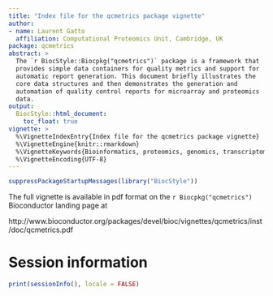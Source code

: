 ```yaml
---
title: "Index file for the qcmetrics package vignette"
author: 
- name: Laurent Gatto
  affiliation: Computational Proteomics Unit, Cambridge, UK
package: qcmetrics
abstract: >
  The `r BiocStyle::Biocpkg("qcmetrics")` package is a framework that
  provides simple data containers for quality metrics and support for
  automatic report generation. This document briefly illustrates the
  core data structures and then demonstrates the generation and
  automation of quality control reports for microarray and proteomics
  data.  
output:
  BiocStyle::html_document:
    toc_float: true
vignette: >
  %\VignetteIndexEntry{Index file for the qcmetrics package vignette}
  %\VignetteEngine{knitr::rmarkdown}
  %\VignetteKeywords{Bioinformatics, proteomics, genomics, transcriptomics, mass-spectrometry, Quality control, reporting}
  %\VignetteEncoding{UTF-8}
---
```


```r
suppressPackageStartupMessages(library("BiocStyle"))
```

The full vignette is available in pdf format on the 
`r Biocpkg("qcmetrics")` Bioconductor landing page at 

  http://www.bioconductor.org/packages/devel/bioc/vignettes/qcmetrics/inst/doc/qcmetrics.pdf

# Session information

```r
print(sessionInfo(), locale = FALSE)
```
